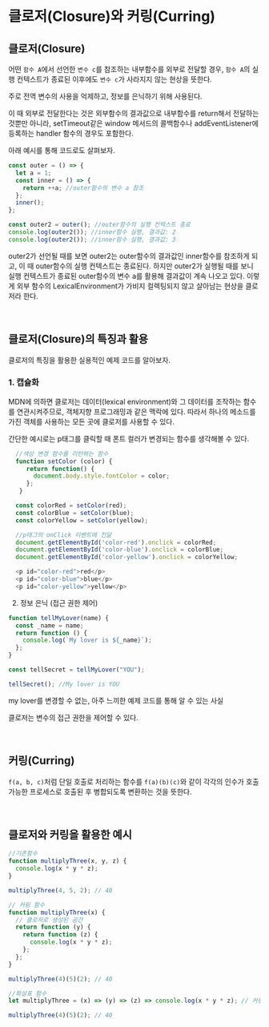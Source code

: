 # 클로저(Closure)와 커링(Curring)

## 클로저(Closure)

어떤 `함수 A`에서 선언한 `변수 c`를 참조하는 내부함수를 외부로 전달할 경우, `함수 A`의 실행 컨텍스트가 종료된 이후에도 `변수 c`가 사라지지 않는 현상을 뜻한다.

주로 전역 변수의 사용을 억제하고, 정보를 은닉하기 위해 사용된다.

이 때 외부로 전달한다는 것은 외부함수의 결과값으로 내부함수를 return해서 전달하는 것뿐만 아니라, setTimeout같은 window 메서드의 콜백함수나 addEventListener에 등록하는 handler 함수의 경우도 포함한다.

아래 예시를 통해 코드로도 살펴보자.

```javascript
const outer = () => {
  let a = 1;
  const inner = () => {
    return ++a; //outer함수의 변수 a 참조
  };
  inner();
};

const outer2 = outer(); //outer함수의 실행 컨텍스트 종료
console.log(outer2()); //inner함수 실행, 결과값: 2
console.log(outer2()); //inner함수 실행, 결과값: 3
```

outer2가 선언될 때를 보면 outer2는 outer함수의 결과값인 inner함수를 참조하게 되고, 이 때 outer함수의 실행 컨텍스트는 종료된다.
하지만 outer2가 실행될 때를 보니 실행 컨텍스트가 종료된 outer함수의 변수 a를 활용해 결과값이 계속 나오고 있다.
이렇게 외부 함수의 LexicalEnvironment가 가비지 컬렉팅되지 않고 살아남는 현상을 클로저라 한다.

<br />

## 클로저(Closure)의 특징과 활용

클로저의 특징을 활용한 실용적인 예제 코드를 알아보자.

### 1. 캡슐화

MDN에 의하면 클로저는 데이터(lexical environment)와 그 데이터를 조작하는 함수를 연관시켜주므로, 객체지향 프로그래밍과 같은 맥락에 있다. 따라서 하나의 메소드를 가진 객체를 사용하는 모든 곳에 클로저를 사용할 수 있다.

간단한 예시로는 p태그를 클릭할 때 폰트 컬러가 변경되는 함수를 생각해볼 수 있다.

```javascript
  //색상 변경 함수를 리턴하는 함수
  function setColor (color) {
     return function() {
       document.body.style.fontColor = color;
     };
   }

  const colorRed = setColor(red);
  const colorBlue = setColor(blue);
  const colorYellow = setColor(yellow);

  //p태그의 onClick 이벤트에 전달
  document.getElementById('color-red').onclick = colorRed;
  document.getElementById('color-blue').onclick = colorBlue;
  document.getElementById('color-yellow').onclick = colorYellow;

  <p id="color-red">red</p>
  <p id="color-blue">blue</p>
  <p id="color-yellow">yellow</p>
```

2. 정보 은닉 (접근 권한 제어)

```javascript
function tellMyLover(name) {
  const _name = name;
  return function () {
    console.log(`My lover is ${_name}`);
  };
}

const tellSecret = tellMyLover("YOU");

tellSecret(); //My lover is YOU
```

my lover를 변경할 수 없는, 아주 느끼한 예제 코드를 통해 알 수 있는 사실

클로저는 변수의 접근 권한을 제어할 수 있다.

<br />

## 커링(Curring)

`f(a, b, c)`처럼 단일 호출로 처리하는 함수를 `f(a)(b)(c)`와 같이 각각의 인수가 호출 가능한 프로세스로 호출된 후 병합되도록 변환하는 것을 뜻한다.

<br />

## 클로저와 커링을 활용한 예시

```javascript
//기존함수
function multiplyThree(x, y, z) {
  console.log(x * y * z);
}

multiplyThree(4, 5, 2); // 40

// 커링 함수
function multiplyThree(x) {
  // 클로저로 생성된 공간
  return function (y) {
    return function (z) {
      console.log(x * y * z);
    };
  };
}

multiplyThree(4)(5)(2); // 40

//화살표 함수
let multiplyThree = (x) => (y) => (z) => console.log(x * y * z); // 커링 함수

multiplyThree(4)(5)(2); // 40
```
